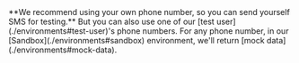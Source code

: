 
<Admonition type="tip">
    **We recommend using your own phone number, so you can send yourself SMS for testing.** But you can also use one of our [test user](./environments#test-user)'s phone numbers. For any phone number, in our [Sandbox](./environments#sandbox) environment, we'll return [mock data](./environments#mock-data).
</Admonition>